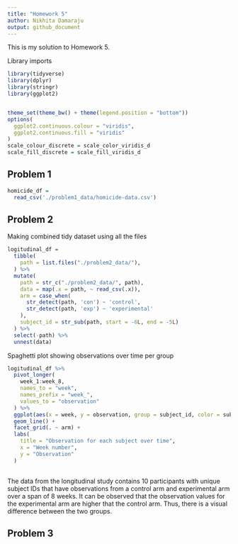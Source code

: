 ```yaml
---
title: "Homework 5"
author: Nikhita Damaraju
output: github_document
---
```


This is my solution to Homework 5.

Library imports 

```r
library(tidyverse)
library(dplyr)
library(stringr)
library(ggplot2)


theme_set(theme_bw() + theme(legend.position = "bottom"))
options(
  ggplot2.continuous.colour = "viridis",
  ggplot2.continuous.fill = "viridis"
)
scale_colour_discrete = scale_color_viridis_d
scale_fill_discrete = scale_fill_viridis_d
```

## Problem 1

```r
homicide_df = 
  read_csv('./problem1_data/homicide-data.csv')
```


## Problem 2

Making combined tidy dataset using all the files 

```r
logitudinal_df = 
  tibble(
    path = list.files("./problem2_data/"),
  ) %>%
  mutate(
    path = str_c("./problem2_data/", path),
    data = map(.x = path, ~ read_csv(.x)),
    arm = case_when(
      str_detect(path, 'con') ~ 'control',
      str_detect(path, 'exp') ~ 'experimental'
    ),
    subject_id = str_sub(path, start = -6L, end = -5L)
  ) %>%
  select(-path) %>%
  unnest(data) 
```

Spaghetti plot showing observations over time per group

```r
logitudinal_df %>%
  pivot_longer(
    week_1:week_8,
    names_to = "week",
    names_prefix = "week_",
    values_to = "observation"
  ) %>%
  ggplot(aes(x = week, y = observation, group = subject_id, color = subject_id)) +
  geom_line() +
  facet_grid(. ~ arm) + 
  labs(
    title = "Observation for each subject over time",
    x = "Week number",
    y = "Observation"
  )
  
```

The data from the longitudinal study contains 10 participants with unique subject IDs that have observations from a control arm and experimental arm over a span of 8 weeks. It can be observed that the observation values for the experimental arm are higher that the control arm. Thus, there is a visual difference between the two groups. 

## Problem 3

